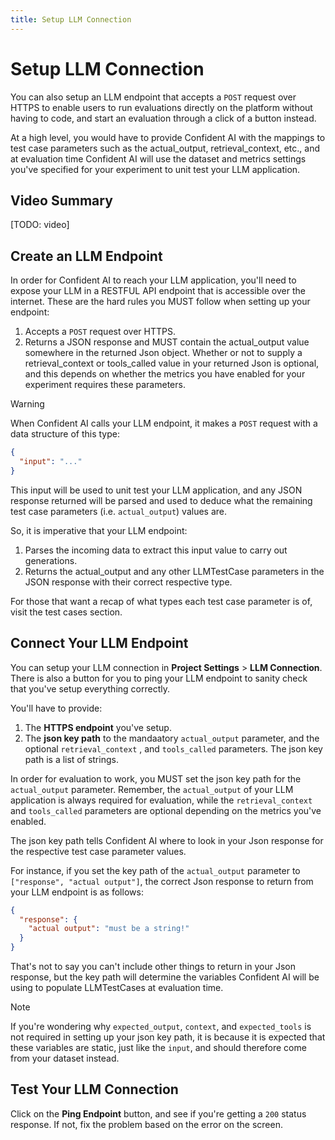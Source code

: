 ```yaml
---
title: Setup LLM Connection
---
```



# Setup LLM Connection

You can also setup an LLM endpoint that accepts a `POST` request over HTTPS to enable users to run evaluations directly on the platform without having to code, and start an evaluation through a click of a button instead.

At a high level, you would have to provide Confident AI with the mappings to test case parameters such as the actual_output, retrieval_context, etc., and at evaluation time Confident AI will use the dataset and metrics settings you've specified for your experiment to unit test your LLM application.

## Video Summary

[TODO: video]

## Create an LLM Endpoint

In order for Confident AI to reach your LLM application, you'll need to expose your LLM in a RESTFUL API endpoint that is accessible over the internet. These are the hard rules you MUST follow when setting up your endpoint:

1. Accepts a `POST` request over HTTPS.
2. Returns a JSON response and MUST contain the actual_output value somewhere in the returned Json object. Whether or not to supply a retrieval_context or tools_called value in your returned Json is optional, and this depends on whether the metrics you have enabled for your experiment requires these parameters.

> [!WARNING]
>
> When Confident AI calls your LLM endpoint, it makes a `POST` request with a data structure of this type:
>
> ```json
> {
>   "input": "..."
> }
> ```
>
> This input will be used to unit test your LLM application, and any JSON response returned will be parsed and used to deduce what the remaining test case parameters (i.e. `actual_output`) values are.
>
> So, it is imperative that your LLM endpoint:
>
> 1. Parses the incoming data to extract this input value to carry out generations.
> 2. Returns the actual_output and any other LLMTestCase parameters in the JSON response with their correct respective type.
>
> For those that want a recap of what types each test case parameter is of, visit the test cases section.

## Connect Your LLM Endpoint

You can setup your LLM connection in **Project Settings** > **LLM Connection**. There is also a button for you to ping your LLM endpoint to sanity check that you've setup everything correctly.

You'll have to provide:

1. The **HTTPS endpoint** you've setup.
2. The **json key path** to the mandaatory `actual_output` parameter, and the optional `retrieval_context` , and `tools_called` parameters. The json key path is a list of strings.

In order for evaluation to work, you MUST set the json key path for the `actual_output` parameter. Remember, the `actual_output` of your LLM application is always required for evaluation, while the `retrieval_context` and `tools_called` parameters are optional depending on the metrics you've enabled.

<Callout>
  The json key path tells Confident AI where to look in your Json response for
  the respective test case parameter values.
</Callout>

For instance, if you set the key path of the `actual_output` parameter to `["response", "actual output"]`, the correct Json response to return from your LLM endpoint is as follows:

```json
{
  "response": {
    "actual output": "must be a string!"
  }
}
```

That's not to say you can't include other things to return in your Json response, but the key path will determine the variables Confident AI will be using to populate LLMTestCases at evaluation time.

> [!NOTE]
>
> If you're wondering why `expected_output`, `context`, and `expected_tools` is not required in setting up your json key path, it is because it is expected that these variables are static, just like the `input`, and should therefore come from your dataset instead.

## Test Your LLM Connection

Click on the **Ping Endpoint** button, and see if you're getting a `200` status response. If not, fix the problem based on the error on the screen.
